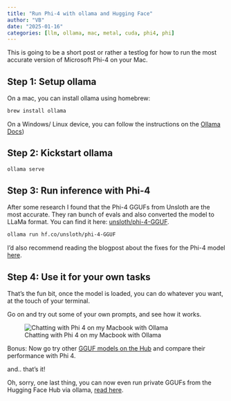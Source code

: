 ```yaml
---
title: "Run Phi-4 with ollama and Hugging Face"
author: "VB"
date: "2025-01-16"
categories: [llm, ollama, mac, metal, cuda, phi4, phi]
---
```


This is going to be a short post or rather a testlog for how to run the most accurate version of Microsoft Phi-4 on your Mac.

## Step 1: Setup ollama

On a mac, you can install ollama using homebrew:

```bash
brew install ollama
```

On a Windows/ Linux device, you can follow the instructions on the [Ollama Docs](https://ollama.com/download))

## Step 2: Kickstart ollama

```bash
ollama serve
```

## Step 3: Run inference with Phi-4

After some research I found that the Phi-4 GGUFs from Unsloth are the most accurate. They ran bunch of evals and also converted the model to LLaMa format.
You can find it here: [unsloth/phi-4-GGUF](https://huggingface.co/unsloth/phi-4-GGUF).

```bash
ollama run hf.co/unsloth/phi-4-GGUF
```

I'd also recommend reading the blogpost about the fixes for the Phi-4 model [here](https://unsloth.ai/blog/phi4).

## Step 4: Use it for your own tasks

That's the fun bit, once the model is loaded, you can do whatever you want, at the touch of your terminal.

Go on and try out some of your own prompts, and see how it works.

![Chatting with Phi 4 on my Macbook with Ollama](example.png)

Bonus: Now go try other [GGUF models on the Hub](https://huggingface.co/models?library=gguf) and compare their performance with Phi 4.

and.. that's it!

Oh, sorry, one last thing, you can now even run private GGUFs from the Hugging Face Hub via ollama, [read here](https://huggingface.co/docs/hub/en/ollama).